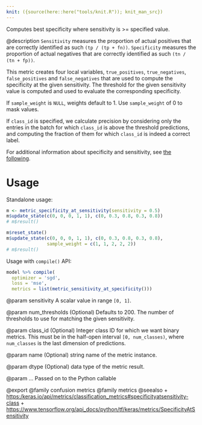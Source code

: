 ```yaml
---
knit: ({source(here::here("tools/knit.R")); knit_man_src})
---
```

Computes best specificity where sensitivity is >= specified value.

@description
`Sensitivity` measures the proportion of actual positives that are correctly
identified as such `(tp / (tp + fn))`.
`Specificity` measures the proportion of actual negatives that are correctly
identified as such `(tn / (tn + fp))`.

This metric creates four local variables, `true_positives`,
`true_negatives`, `false_positives` and `false_negatives` that are used to
compute the specificity at the given sensitivity. The threshold for the
given sensitivity value is computed and used to evaluate the corresponding
specificity.

If `sample_weight` is `NULL`, weights default to 1.
Use `sample_weight` of 0 to mask values.

If `class_id` is specified, we calculate precision by considering only the
entries in the batch for which `class_id` is above the threshold
predictions, and computing the fraction of them for which `class_id` is
indeed a correct label.

For additional information about specificity and sensitivity, see
[the following](https://en.wikipedia.org/wiki/Sensitivity_and_specificity).

# Usage
Standalone usage:

```r
m <- metric_specificity_at_sensitivity(sensitivity = 0.5)
m$update_state(c(0, 0, 0, 1, 1), c(0, 0.3, 0.8, 0.3, 0.8))
# m$result()
```

```r
m$reset_state()
m$update_state(c(0, 0, 0, 1, 1), c(0, 0.3, 0.8, 0.3, 0.8),
               sample_weight = c(1, 1, 2, 2, 2))
# m$result()
```

Usage with `compile()` API:

```r
model %>% compile(
  optimizer = 'sgd',
  loss = 'mse',
  metrics = list(metric_sensitivity_at_specificity()))
```

@param sensitivity
A scalar value in range `[0, 1]`.

@param num_thresholds
(Optional) Defaults to 200. The number of thresholds to
use for matching the given sensitivity.

@param class_id
(Optional) Integer class ID for which we want binary metrics.
This must be in the half-open interval `[0, num_classes)`, where
`num_classes` is the last dimension of predictions.

@param name
(Optional) string name of the metric instance.

@param dtype
(Optional) data type of the metric result.

@param ...
Passed on to the Python callable

@export
@family confusion metrics
@family metrics
@seealso
+ <https:/keras.io/api/metrics/classification_metrics#specificityatsensitivity-class>
+ <https://www.tensorflow.org/api_docs/python/tf/keras/metrics/SpecificityAtSensitivity>

